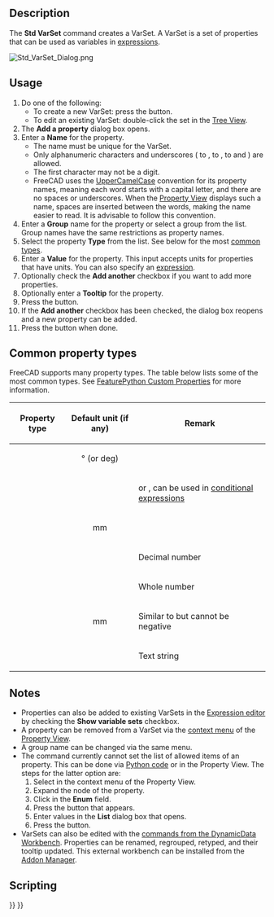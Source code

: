 <languages/>
<translate>

<!--T:1-->
{{Docnav
|[[Std_LinkImportAll|LinkImportAll]]
|[[Std_Expressions|Expressions]]
|[[Std_Base|Std Base]]
|IconL=Std_LinkImportAll.svg
|IconR=
|IconC=Freecad.svg
}}

<!--T:2-->
{{GuiCommand
|Name=Std VarSet
|Workbenches=All
|Version=1.0
|SeeAlso=[[Spreadsheet_Workbench|Spreadsheet Workbench]], [[DynamicData_Workbench|DynamicData Workbench]]
}}

== Description == <!--T:3-->

<!--T:4-->
The '''Std VarSet''' command creates a VarSet. A VarSet is a set of properties that can be used as variables in [[Expressions|expressions]].

</translate>
[[Image:Std_VarSet_Dialog.png]]
<translate>
<!--T:5-->
{{Caption|The Add a property dialog box}}

== Usage == <!--T:6-->

<!--T:7-->
# Do one of the following:
#* To create a new VarSet: press the {{Button|[[Image:Std_VarSet.svg|16px]] [[Std_VarSet|Create a variable set]]}} button.
#* To edit an existing VarSet: double-click the set in the [[Tree_View|Tree View]].
# The '''Add a property''' dialog box opens.
# Enter a '''Name''' for the property.
#* The name must be unique for the VarSet.
#* Only alphanumeric characters and underscores ({{incode|A}} to {{incode|Z}}, {{incode|a}} to {{incode|z}}, {{incode|0}} to {{incode|9}} and {{incode|_}}) are allowed.
#* The first character may not be a digit.
#* FreeCAD uses the [https://en.wikipedia.org/wiki/Camel_case UpperCamelCase] convention for its property names, meaning each word starts with a capital letter, and there are no spaces or underscores. When the [[Property_View|Property View]] displays such a name, spaces are inserted between the words, making the name easier to read. It is advisable to follow this convention.
# Enter a '''Group''' name for the property or select a group from the list. Group names have the same restrictions as property names.
# Select the property '''Type''' from the list. See below for the most [[#Common_property_types|common types]].
# Enter a '''Value''' for the property. This input accepts units for properties that have units. You can also specify an [[Expressions|expression]].
# Optionally check the '''Add another''' checkbox if you want to add more properties.
# Optionally enter a '''Tooltip''' for the property.
# Press the {{Button|OK}} button.
# If the '''Add another''' checkbox has been checked, the dialog box reopens and a new property can be added.
# Press the {{Button|Cancel}} button when done.

== Common property types == <!--T:8-->

<!--T:9-->
FreeCAD supports many property types. The table below lists some of the most common types. See [[FeaturePython_Custom_Properties|FeaturePython Custom Properties]] for more information.

<!--T:10-->
{| class="wikitable"
|-
! Property type !! Default unit (if any) !! Remark
|-
| {{Incode|App::PropertyAngle}} || style="text-align:center;" | ° (or deg) ||
|-
| {{Incode|App::PropertyBool}} ||  || {{TRUE}} or {{FALSE}}, can be used in [[Expressions#Conditional_expressions|conditional expressions]]
|-
| {{Incode|App::PropertyDistance}} || style="text-align:center;" | mm ||
|-
| {{Incode|App::PropertyFloat}} ||  || Decimal number
|-
| {{Incode|App::PropertyInteger}} ||  || Whole number
|-
| {{Incode|App::PropertyLength}} || style="text-align:center;" | mm || Similar to {{Incode|App::PropertyDistance}} but cannot be negative
|-
| {{Incode|App::PropertyString}} ||  || Text string
|}

== Notes == <!--T:11-->

<!--T:12-->
* Properties can also be added to existing VarSets in the [[Expressions|Expression editor]] by checking the '''Show variable sets''' checkbox.
* A property can be removed from a VarSet via the [[Property_View#Context_menu|context menu]] of the [[Property_View|Property View]].
* A group name can be changed via the same menu.
* The command currently cannot set the list of allowed items of an {{Incode|App::PropertyEnumeration}} property. This can be done via [[FeaturePython_Custom_Properties#App::PropertyEnumeration|Python code]] or in the Property View. The steps for the latter option are:
*# Select {{MenuCommand|Show hidden}} in the context menu of the Property View.
*# Expand the node of the property.
*# Click in the '''Enum''' field.
*# Press the {{Button|...}} button that appears.
*# Enter values in the '''List''' dialog box that opens.
*# Press the {{Button|OK}} button.
* VarSets can also be edited with the [https://github.com/mwganson/DynamicData/blob/master/README.md commands from the DynamicData Workbench]. Properties can be renamed, regrouped, retyped, and their tooltip updated. This external workbench can be installed from the [[Std_AddonMgr|Addon Manager]].

== Scripting == <!--T:14-->

</translate>
{{Code|code=
import FreeCAD as App

doc = App.ActiveDocument

var_set = doc.addObject("App::VarSet", "VarSetName")
var_set.addProperty("App::PropertyInteger", "MyNumber")  # Property is added to the Base group.
var_set.MyNumber = 123
var_set.addProperty("App::PropertyString", "MyText", group="SomeGroup", doc="Some tooltip information")
var_set.MyText = "Abc"

doc.recompute()
}}
<translate>


<!--T:13-->
{{Docnav
|[[Std_LinkImportAll|LinkImportAll]]
|[[Std_Expressions|Expressions]]
|[[Std_Base|Std Base]]
|IconL=Std_LinkImportAll.svg
|IconR=
|IconC=Freecad.svg
}}

</translate>
{{Std_Base_navi{{#translation:}}}}
{{Userdocnavi{{#translation:}}}}